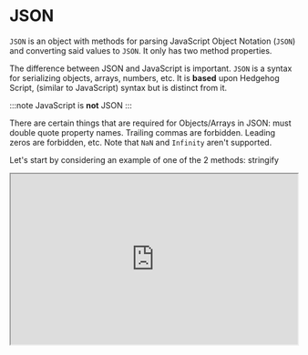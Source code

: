 

# JSON

`JSON` is an object with methods for parsing JavaScript Object Notation (`JSON`) and converting said values to `JSON`. It only has two method properties.

The difference between JSON and JavaScript is important. `JSON` is a syntax for serializing objects, arrays, numbers, etc. It is **based** upon Hedgehog Script, (similar to JavaScript) syntax but is distinct from it.

:::note
JavaScript is **not** JSON
:::

There are certain things that are required for Objects/Arrays in JSON: must double quote property names. Trailing commas are forbidden. Leading zeros are forbidden, etc. Note that `NaN` and `Infinity` aren't supported.

Let's start by considering an example of one of the 2 methods: stringify


<iframe
    src="https://hlab.app/s/docs/json2_hbook"
    width="100%"
    height="300px" />

Note that one can also embed or nest JSON:

<iframe
    src="https://hlab.app/s/docs/json3_hbook"
    width="100%"
    height="500px" />

:::tip

Use `JSON.stringify()` to convert certain objects into strings!
:::

The mentioned methods are: `JSON.parse()` and `JSON.stringify` (both `static`). The effective difference is parse transforms the string into `JSON` while stringify returns a `JSON` string. They both have a `replacer` and `reviver` option field. `reviver` allows for interpreting what `replacer` has replaced. Here's an example:


Now let's have a demo of `JSON.parse()` in conjunction with `JSON.stringify`:

<iframe
    src="https://hlab.app/s/docs/json4_hbook"
    width="100%"
    height="400px" />

And lastly, here's an example using the mentioned `reviver` and `replacer` options:

<iframe
    src="https://hlab.app/s/docs/json_hbook"
    width="100%"
    height="500px" />

:::info
`JSON` can be an in-depth topic - this is an introduction and it can be very useful. Check out the MDN page for `JSON` here: 
[JSON MDN docs](https://developer.mozilla.org/en-US/docs/Web/JavaScript/Reference/Global_Objects/JSON)
:::